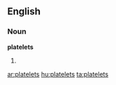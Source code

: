==English==

===Noun===
'''platelets'''

# {{plural of|[[platelet]]}}

[[ar:platelets]]
[[hu:platelets]]
[[ta:platelets]]